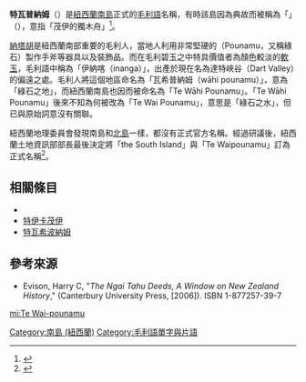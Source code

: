 {{about|紐西蘭南島的毛利語別稱|世界遺產|特瓦希波納姆}}
{{NoteTA
|1=zh-hk:紐西蘭; zh-cn:新西兰; zh-tw:紐西蘭; zh-sg:纽西兰;
}}
'''特瓦普納姆'''（{{lang-mi|Te Waipounamu|}}）是[[紐西蘭|紐西蘭]][[南島_(新西蘭)|南島]]正式的[[毛利語|毛利語]]名稱，有時該島因為{{link-en|茂伊 (毛利神話)|Māui (Māori mythology)|神話}}典故而被稱為「{{link-en|特瓦卡厄茂伊|Te Waka a Māui}}」（{{lang-mi|Te Waka a Māui|}}），意指「茂伊的獨木舟」<ref>{{cite press release| url=http://www.beehive.govt.nz/release/names-nz%E2%80%99s-two-main-islands-formalised| title=Names of NZ’s two main islands formalised| date=10 October 2013| first=Maurice| last=Williamson| publisher=New Zealand Government| access-date=2014-11-03| archive-date=2014-10-08| archive-url=https://web.archive.org/web/20141008074402/http://www.beehive.govt.nz/release/names-nz%E2%80%99s-two-main-islands-formalised| dead-url=no}}</ref>。

[[納塔胡部落|納塔胡]]是紐西蘭南部重要的毛利人{{link-en|伊維 (毛利語)|Iwi|部落}}，當地人利用非常堅硬的{{link-en|毛利碧玉|Pounamu}}（Pounamu，又稱綠石）製作手斧等器具以及裝飾品。而在毛利碧玉之中特具價值者為顏色較淡的[[軟玉|軟玉]]，毛利語中稱為「伊納喀（inanga）」，出產於現在名為達特峽谷（Dart Valley）的偏遠之處。毛利人將這個地區命名為「瓦希普納姆（wāhi pounamu）」，意為「綠石之地」，而紐西蘭南島也因而被命名為「Te Wāhi Pounamu」。「Te Wāhi Pounamu」後來不知為何被改為「Te Wai Pounamu」，意思是「綠石之水」，但已與原始詞意沒有關聯。

紐西蘭地理委員會發現南島和[[北島_(紐西蘭)|北島]]一樣，都沒有正式官方名稱。經過研議後，紐西蘭土地資訊部部長最後決定將「the South Island」與「Te Waipounamu」訂為正式名稱<ref>{{cite web| url=http://www.linz.govt.nz/about-linz/news-publications-and-consultations/news-and-notices/nz-geographic-board-welcomes-minister%E2%80%99s-decision-on-islands%E2%80%99-names| title=NZ Geographic Board Welcomes Minister’s Decision On Islands’ Names| date=10 October 2013| publisher=LINZ| access-date=2014-11-03| archive-date=2014-07-04| archive-url=https://web.archive.org/web/20140704153929/http://www.linz.govt.nz/about-linz/news-publications-and-consultations/news-and-notices/nz-geographic-board-welcomes-minister%E2%80%99s-decision-on-islands%E2%80%99-names| dead-url=no}}</ref>。

== 相關條目 ==
*{{link-en|茂伊 (毛利神話)|Māui (Māori mythology)}}
*[[北島_(紐西蘭)|特伊卡茂伊]]
*[[蒂瓦希波乌纳穆|特瓦希波納姆]]

== 參考來源 ==
{{reflist}}

* Evison, Harry C, "''The Ngai Tahu Deeds, A Window on New Zealand History''," (Canterbury University Press, [2006]). ISBN 1-877257-39-7

{{coord missing|New Zealand}}

[[Category:南島_(紐西蘭)|Category:南島 (紐西蘭)]]
[[Category:毛利語單字與片語|Category:毛利語單字與片語]]


[[mi:Te_Wai-pounamu|mi:Te Wai-pounamu]]